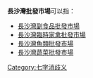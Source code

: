 '''長沙灣批發市場'''可以指：
*[[長沙灣副食品批發市場|長沙灣副食品批發市場]]
*[[長沙灣臨時家禽批發市場|長沙灣臨時家禽批發市場]]
*[[長沙灣魚類批發市場|長沙灣魚類批發市場]]
*[[長沙灣蔬菜批發市場|長沙灣蔬菜批發市場]]

{{消歧義}}

[[Category:七字消歧义|Category:七字消歧义]]